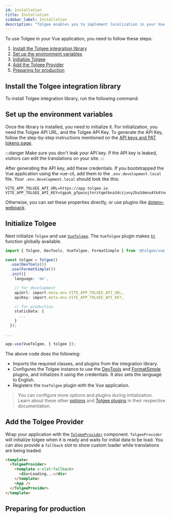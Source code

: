 ```yaml
---
id: installation
title: Installation
sidebar_label: Installation
description: "Tolgee enables you to implement localization in your Vue application with ease. You can integrate Tolgee in your Vue application using Tolgee's integration library for Vue. To use this library, start by installing Tolgee."
---
```



To use Tolgee in your Vue application, you need to follow these steps:

1. [Install the Tolgee integration library](#install-the-tolgee-integration-library)
2. [Set up the environment variables](#set-up-the-environment-variables)
3. [Initialize Tolgee](#initialize-tolgee)
4. [Add the Tolgee Provider](#add-the-tolgee-provider)
5. [Preparing for production](#preparing-for-production)


## Install the Tolgee integration library

To install Tolgee integration library, run the following command:

<InstallationTabs lib="@tolgee/vue" />

## Set up the environment variables

Once the library is installed, you need to initialize it. For initialization, you need the Tolgee API URL, and the Tolgee API Key. To generate the API Key, follow the step-by-step instructions mentioned on the [API keys and PAT tokens page](../../../platform/account_settings/api_keys_and_pat_tokens).

:::danger
Make sure you don't leak your API key. If the API key is leaked, visitors can edit the translations on your site.
:::

After generating the API key, add these credentials. If you bootstrapped the Vue application using the vue-cli, add them to the `.env.development.local` file. Your `.env.development.local` should look like this:

```env
VITE_APP_TOLGEE_API_URL=https://app.tolgee.io
VITE_APP_TOLGEE_API_KEY=tgpak_gfpwiojtnrztqmtbna3dczjxny2ha3dmnu4tk4tnnjvgc
```

Otherwise, you can set these properties directly, or use plugins like [dotenv-webpack](https://www.npmjs.com/package/dotenv-webpack).

## Initialize Tolgee

Next initialize `Tolgee` and use [`VueTolgee`](./api#vuetolgee-plugin). The `VueTolgee` plugin makes [`$t`](./translating#global-t-function) function globally available.

```ts
import { Tolgee, DevTools, VueTolgee, FormatSimple } from '@tolgee/vue';

const tolgee = Tolgee()
  .use(DevTools())
  .use(FormatSimple())
  .init({
    language: 'en',

    // for development
    apiUrl: import.meta.env.VITE_APP_TOLGEE_API_URL,
    apiKey: import.meta.env.VITE_APP_TOLGEE_API_KEY,

    // for production
    staticData: {
      ...
    }
  });

...

app.use(VueTolgee, { tolgee });
```

The above code does the following:

- Imports the required classes, and plugins from the integration library.
- Configures the Tolgee instance to use the [DevTools](../../api/web_package/plugins#devtools) and [FormatSimple](../../api/core_package/format-simple) plugins, and initializes it using the credentials. It also sets the language to English.
- Registers the `VueTolgee` plugin with the Vue application.

> You can configure more options and plugins during initialization. Learn about these other [options](../../api/core_package/options) and [Tolgee plugins](../../plugins) in their respective documentation.

## Add the Tolgee Provider

Wrap your application with the [`TolgeeProvider`](./api#tolgeeprovider) component. `TolgeeProvider` will initialize tolgee when it is ready and waits for initial data to be load. You can also provide a `fallback` slot to show custom loader while translations are being loaded.

```html
<template>
  <TolgeeProvider>
    <template v-slot:fallback>
      <div>Loading...</div>
    </template>
    <App />
  </TolgeeProvider>
</template>
```

## Preparing for production

<PreparingForProduction />

<ExampleBanner framework="Vue" />